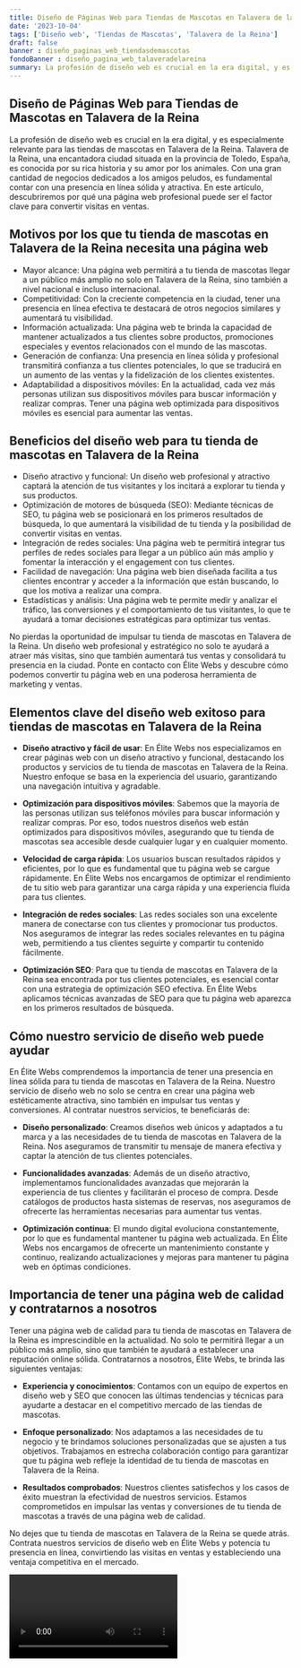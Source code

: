 ```yaml
---
title: Diseño de Páginas Web para Tiendas de Mascotas en Talavera de la Reina
date: '2023-10-04'
tags: ['Diseño web', 'Tiendas de Mascotas', 'Talavera de la Reina']
draft: false
banner : diseño_paginas_web_tiendasdemascotas
fondoBanner : diseño_pagina_web_talaveradelareina
summary: La profesión de diseño web es crucial en la era digital, y es especialmente relevante para las tiendas de mascotas en Talavera de la Reina. Talavera de la Reina, una encantadora ciudad situada en la provincia de Toledo, España, es conocida por su rica historia y su amor por los animales. Con una gran cantidad de negocios dedicados a los amigos peludos, es fundamental contar con una presencia en línea sólida y atractiva. En este artículo, descubriremos por qué una página web profesional puede ser el factor clave para convertir visitas en ventas.
---
```


## Diseño de Páginas Web para Tiendas de Mascotas en Talavera de la Reina

La profesión de diseño web es crucial en la era digital, y es especialmente relevante para las tiendas de mascotas en Talavera de la Reina. Talavera de la Reina, una encantadora ciudad situada en la provincia de Toledo, España, es conocida por su rica historia y su amor por los animales. Con una gran cantidad de negocios dedicados a los amigos peludos, es fundamental contar con una presencia en línea sólida y atractiva. En este artículo, descubriremos por qué una página web profesional puede ser el factor clave para convertir visitas en ventas.

## Motivos por los que tu tienda de mascotas en Talavera de la Reina necesita una página web

- Mayor alcance: Una página web permitirá a tu tienda de mascotas llegar a un público más amplio no solo en Talavera de la Reina, sino también a nivel nacional e incluso internacional.
- Competitividad: Con la creciente competencia en la ciudad, tener una presencia en línea efectiva te destacará de otros negocios similares y aumentará tu visibilidad.
- Información actualizada: Una página web te brinda la capacidad de mantener actualizados a tus clientes sobre productos, promociones especiales y eventos relacionados con el mundo de las mascotas.
- Generación de confianza: Una presencia en línea sólida y profesional transmitirá confianza a tus clientes potenciales, lo que se traducirá en un aumento de las ventas y la fidelización de los clientes existentes.
- Adaptabilidad a dispositivos móviles: En la actualidad, cada vez más personas utilizan sus dispositivos móviles para buscar información y realizar compras. Tener una página web optimizada para dispositivos móviles es esencial para aumentar las ventas.

## Beneficios del diseño web para tu tienda de mascotas en Talavera de la Reina

- Diseño atractivo y funcional: Un diseño web profesional y atractivo captará la atención de tus visitantes y los incitará a explorar tu tienda y sus productos.
- Optimización de motores de búsqueda (SEO): Mediante técnicas de SEO, tu página web se posicionará en los primeros resultados de búsqueda, lo que aumentará la visibilidad de tu tienda y la posibilidad de convertir visitas en ventas.
- Integración de redes sociales: Una página web te permitirá integrar tus perfiles de redes sociales para llegar a un público aún más amplio y fomentar la interacción y el engagement con tus clientes.
- Facilidad de navegación: Una página web bien diseñada facilita a tus clientes encontrar y acceder a la información que están buscando, lo que los motiva a realizar una compra.
- Estadísticas y análisis: Una página web te permite medir y analizar el tráfico, las conversiones y el comportamiento de tus visitantes, lo que te ayudará a tomar decisiones estratégicas para optimizar tus ventas.

No pierdas la oportunidad de impulsar tu tienda de mascotas en Talavera de la Reina. Un diseño web profesional y estratégico no solo te ayudará a atraer más visitas, sino que también aumentará tus ventas y consolidará tu presencia en la ciudad. Ponte en contacto con Élite Webs y descubre cómo podemos convertir tu página web en una poderosa herramienta de marketing y ventas.

<GifSeo />

<Cta />

## Elementos clave del diseño web exitoso para tiendas de mascotas en Talavera de la Reina

- **Diseño atractivo y fácil de usar**: En Élite Webs nos especializamos en crear páginas web con un diseño atractivo y funcional, destacando los productos y servicios de tu tienda de mascotas en Talavera de la Reina. Nuestro enfoque se basa en la experiencia del usuario, garantizando una navegación intuitiva y agradable.

- **Optimización para dispositivos móviles**: Sabemos que la mayoría de las personas utilizan sus teléfonos móviles para buscar información y realizar compras. Por eso, todos nuestros diseños web están optimizados para dispositivos móviles, asegurando que tu tienda de mascotas sea accesible desde cualquier lugar y en cualquier momento.

- **Velocidad de carga rápida**: Los usuarios buscan resultados rápidos y eficientes, por lo que es fundamental que tu página web se cargue rápidamente. En Élite Webs nos encargamos de optimizar el rendimiento de tu sitio web para garantizar una carga rápida y una experiencia fluida para tus clientes.

- **Integración de redes sociales**: Las redes sociales son una excelente manera de conectarse con tus clientes y promocionar tus productos. Nos aseguramos de integrar las redes sociales relevantes en tu página web, permitiendo a tus clientes seguirte y compartir tu contenido fácilmente.

- **Optimización SEO**: Para que tu tienda de mascotas en Talavera de la Reina sea encontrada por tus clientes potenciales, es esencial contar con una estrategia de optimización SEO efectiva. En Élite Webs aplicamos técnicas avanzadas de SEO para que tu página web aparezca en los primeros resultados de búsqueda.

## Cómo nuestro servicio de diseño web puede ayudar

En Élite Webs comprendemos la importancia de tener una presencia en línea sólida para tu tienda de mascotas en Talavera de la Reina. Nuestro servicio de diseño web no solo se centra en crear una página web estéticamente atractiva, sino también en impulsar tus ventas y conversiones. Al contratar nuestros servicios, te beneficiarás de:

- **Diseño personalizado**: Creamos diseños web únicos y adaptados a tu marca y a las necesidades de tu tienda de mascotas en Talavera de la Reina. Nos aseguramos de transmitir tu mensaje de manera efectiva y captar la atención de tus clientes potenciales.

- **Funcionalidades avanzadas**: Además de un diseño atractivo, implementamos funcionalidades avanzadas que mejorarán la experiencia de tus clientes y facilitarán el proceso de compra. Desde catálogos de productos hasta sistemas de reservas, nos aseguramos de ofrecerte las herramientas necesarias para aumentar tus ventas.

- **Optimización continua**: El mundo digital evoluciona constantemente, por lo que es fundamental mantener tu página web actualizada. En Élite Webs nos encargamos de ofrecerte un mantenimiento constante y continuo, realizando actualizaciones y mejoras para mantener tu página web en óptimas condiciones.

## Importancia de tener una página web de calidad y contratarnos a nosotros

Tener una página web de calidad para tu tienda de mascotas en Talavera de la Reina es imprescindible en la actualidad. No solo te permitirá llegar a un público más amplio, sino que también te ayudará a establecer una reputación online sólida. Contratarnos a nosotros, Élite Webs, te brinda las siguientes ventajas:

- **Experiencia y conocimientos**: Contamos con un equipo de expertos en diseño web y SEO que conocen las últimas tendencias y técnicas para ayudarte a destacar en el competitivo mercado de las tiendas de mascotas.

- **Enfoque personalizado**: Nos adaptamos a las necesidades de tu negocio y te brindamos soluciones personalizadas que se ajusten a tus objetivos. Trabajamos en estrecha colaboración contigo para garantizar que tu página web refleje la identidad de tu tienda de mascotas en Talavera de la Reina.

- **Resultados comprobados**: Nuestros clientes satisfechos y los casos de éxito muestran la efectividad de nuestros servicios. Estamos comprometidos en impulsar las ventas y conversiones de tu tienda de mascotas a través de una página web de calidad.

No dejes que tu tienda de mascotas en Talavera de la Reina se quede atrás. Contrata nuestros servicios de diseño web en Élite Webs y potencia tu presencia en línea, convirtiendo las visitas en ventas y estableciendo una ventaja competitiva en el mercado.

<Video />

<CtaBot job='Tiendas de Mascotas' city='Talavera de la Reina'/>

<Gmaps query='Talavera de la Reina+españa+maps' />